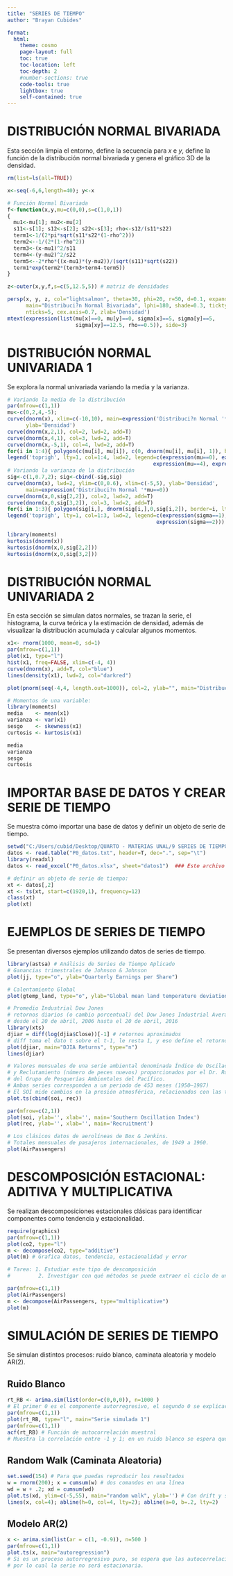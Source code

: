 ```yaml
---
title: "SERIES DE TIEMPO"
author: "Brayan Cubides"

format:
  html:
    theme: cosmo
    page-layout: full
    toc: true
    toc-location: left
    toc-depth: 2
    #number-sections: true
    code-tools: true
    lightbox: true
    self-contained: true  
---
```


# DISTRIBUCIÓN NORMAL BIVARIADA

Esta sección limpia el entorno, define la secuencia para *x* e *y*, define la función de la distribución normal bivariada y genera el gráfico 3D de la densidad.

```r
rm(list=ls(all=TRUE))

x<-seq(-6,6,length=40); y<-x

# Función Normal Bivariada
f<-function(x,y,mu=c(0,0),s=c(1,0,1))
{
  mu1<-mu[1]; mu2<-mu[2]
  s11<-s[1]; s12<-s[2]; s22<-s[3]; rho<-s12/(s11*s22)
  term1<-1/(2*pi*sqrt(s11*s22*(1-rho^2)))
  term2<--1/(2*(1-rho^2))
  term3<-(x-mu1)^2/s11
  term4<-(y-mu2)^2/s22
  term5<--2*rho*((x-mu1)*(y-mu2))/(sqrt(s11)*sqrt(s22))
  term1*exp(term2*(term3+term4-term5))
} 

z<-outer(x,y,f,s=c(5,12.5,5)) # matriz de densidades

persp(x, y, z, col="lightsalmon", theta=30, phi=20, r=50, d=0.1, expand=0.5, ltheta=90,
      main="Distribuci?n Normal Bivariada", lphi=180, shade=0.3, ticktype="detailed",
      nticks=5, cex.axis=0.7, zlab='Densidad')
mtext(expression(list(mu[x]==0, mu[y]==0, sigma[x]==5, sigma[y]==5,
                      sigma[xy]==12.5, rho==0.5)), side=3)
```

# DISTRIBUCIÓN NORMAL UNIVARIADA 1

Se explora la normal univariada variando la media y la varianza.

```r
# Variando la media de la distribución
par(mfrow=c(1,1))
mu<-c(0,2,4,-5);
curve(dnorm(x), xlim=c(-10,10), main=expression('Distribuci?n Normal '*sigma==1), lwd=2,
      ylab='Densidad')
curve(dnorm(x,2,1), col=2, lwd=2, add=T)
curve(dnorm(x,4,1), col=3, lwd=2, add=T)
curve(dnorm(x,-5,1), col=4, lwd=2, add=T)
for(i in 1:4){ polygon(c(mu[i], mu[i]), c(0, dnorm(mu[i], mu[i], 1)), border=i, lty=4, lwd=2) }
legend('toprigh', lty=1, col=1:4, lwd=2, legend=c(expression(mu==0), expression(mu==2),
                                               expression(mu==4), expression(mu==-5)))
# Variando la varianza de la distribución
sig<-c(1,0.7,2); sig<-cbind(-sig,sig)
curve(dnorm(x), lwd=2, ylim=c(0,0.6), xlim=c(-5,5), ylab='Densidad',
      main=expression('Distribuci?n Normal '*mu==0))
curve(dnorm(x,0,sig[2,2]), col=2, lwd=2, add=T)
curve(dnorm(x,0,sig[3,2]), col=3, lwd=2, add=T)
for(i in 1:3){ polygon(sig[i,], dnorm(sig[i,],0,sig[i,2]), border=i, lty=4, lwd=2) }
legend('toprigh', lty=1, col=1:3, lwd=2, legend=c(expression(sigma==1), expression(sigma==0.7),
                                                expression(sigma==2)))

library(moments)
kurtosis(dnorm(x))
kurtosis(dnorm(x,0,sig[2,2]))
kurtosis(dnorm(x,0,sig[3,2]))
```

# DISTRIBUCIÓN NORMAL UNIVARIADA 2

En esta sección se simulan datos normales, se trazan la serie, el histograma, la curva teórica y la estimación de densidad, además de visualizar la distribución acumulada y calcular algunos momentos.

```r
x1<- rnorm(1000, mean=0, sd=1)
par(mfrow=c(1,1))
plot(x1, type="l")
hist(x1, freq=FALSE, xlim=c(-4, 4))
curve(dnorm(x), add=T, col="blue")
lines(density(x1), lwd=2, col="darkred")

plot(pnorm(seq(-4,4, length.out=1000)), col=2, ylab="", main="Distribucion Acumulada")

# Momentos de una variable:
library(moments)
media    <- mean(x1)
varianza <- var(x1)
sesgo    <- skewness(x1)
curtosis <- kurtosis(x1)

media  
varianza 
sesgo  
curtosis
```

# IMPORTAR BASE DE DATOS Y CREAR SERIE DE TIEMPO

Se muestra cómo importar una base de datos y definir un objeto de serie de tiempo.

```r
setwd("C:/Users/cubid/Desktop/QUARTO - MATERIAS UNAL/9 SERIES DE TIEMPO/Lesson01")
datos <- read.table("P0_datos.txt", header=T, dec=".", sep="\t")
library(readxl)
datos <- read_excel("P0_datos.xlsx", sheet="datos1")  ### Este archivo debe actualizarse cada mes

# definir un objeto de serie de tiempo:
xt <- datos[,2]
xt <- ts(xt, start=c(1920,1), frequency=12)
class(xt)
plot(xt)
```

# EJEMPLOS DE SERIES DE TIEMPO

Se presentan diversos ejemplos utilizando datos de series de tiempo.

```r
library(astsa) # Análisis de Series de Tiempo Aplicado
# Ganancias trimestrales de Johnson & Johnson
plot(jj, type="o", ylab="Quarterly Earnings per Share")

# Calentamiento Global
plot(gtemp_land, type="o", ylab="Global mean land temperature deviations, 1850-2023")

# Promedio Industrial Dow Jones
# retornos diarios (o cambio porcentual) del Dow Jones Industrial Average (DJIA) 
# desde el 20 de abril, 2006 hasta el 20 de abril, 2016
library(xts)
djiar = diff(log(djia$Close))[-1] # retornos aproximados
# diff toma el dato t sobre el t-1, le resta 1, y eso define el retorno en t
plot(djiar, main="DJIA Returns", type="n")
lines(djiar)

# Valores mensuales de una serie ambiental denominada Índice de Oscilación del Sur (SOI)
# y Reclutamiento (número de peces nuevos) proporcionados por el Dr. Roy Mendelssohn
# del Grupo de Pesquerías Ambientales del Pacífico.
# Ambas series corresponden a un periodo de 453 meses (1950–1987)
# El SOI mide cambios en la presión atmosférica, relacionados con las temperaturas de la superficie del mar en el Pacífico Central.
plot.ts(cbind(soi, rec))

par(mfrow=c(2,1))
plot(soi, ylab='', xlab='', main='Southern Oscillation Index')
plot(rec, ylab='', xlab='', main='Recruitment')

# Los clásicos datos de aerolíneas de Box & Jenkins.
# Totales mensuales de pasajeros internacionales, de 1949 a 1960.
plot(AirPassengers)
```

# DESCOMPOSICIÓN ESTACIONAL: ADITIVA Y MULTIPLICATIVA

Se realizan descomposiciones estacionales clásicas para identificar componentes como tendencia y estacionalidad.

```r
require(graphics)
par(mfrow=c(1,1))
plot(co2, type="l")
m <- decompose(co2, type="additive")
plot(m) # Grafica datos, tendencia, estacionalidad y error

# Tarea: 1. Estudiar este tipo de descomposición
#         2. Investigar con qué métodos se puede extraer el ciclo de una serie.

par(mfrow=c(1,1))
plot(AirPassengers)
m <- decompose(AirPassengers, type="multiplicative")
plot(m)
```

# SIMULACIÓN DE SERIES DE TIEMPO

Se simulan distintos procesos: ruido blanco, caminata aleatoria y modelo AR(2).

## Ruido Blanco

```r
rt_RB <- arima.sim(list(order=c(0,0,0)), n=1000 )
# El primer 0 es el componente autorregresivo, el segundo 0 se explicará luego y el tercer 0 indica el orden de la media móvil (cantidad de datos usados)
par(mfrow=c(1,1))
plot(rt_RB, type="l", main="Serie simulada 1")
par(mfrow=c(1,1))
acf(rt_RB) # Función de autocorrelación muestral
# Muestra la correlación entre -1 y 1; en un ruido blanco se espera que solo la autocorrelación en el retardo 0 sea significativa (valor 1)
```

## Random Walk (Caminata Aleatoria)

```r
set.seed(154) # Para que puedas reproducir los resultados
w = rnorm(200); x = cumsum(w) # dos comandos en una línea
wd = w + .2; xd = cumsum(wd)
plot.ts(xd, ylim=c(-5,55), main="random walk", ylab='') # Con drift y sin drift
lines(x, col=4); abline(h=0, col=4, lty=2); abline(a=0, b=.2, lty=2)
```

## Modelo AR(2)

```r
x <- arima.sim(list(ar = c(1, -0.9)), n=500 )
par(mfrow=c(1,1))
plot.ts(x, main="autoregression")
# Si es un proceso autorregresivo puro, se espera que las autocorrelaciones decrezcan progresivamente,
# por lo cual la serie no será estacionaria.
```
